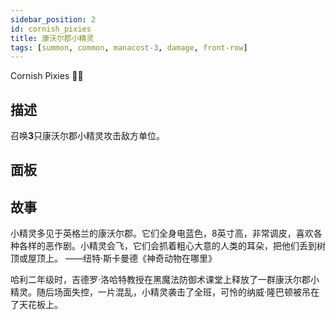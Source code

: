 ```yaml
---
sidebar_position: 2
id: cornish_pixies
title: 康沃尔郡小精灵
tags: [summon, common, manacost-3, damage, front-row]
---
```


Cornish Pixies 🧞‍♂️

<!--truncate-->



<CardBasics cardKey={id}/>


## 描述

召唤**3**只康沃尔郡小精灵攻击敌方单位。

## 面板


<LevelComponent/>


<CardDynamicTable cardKey={id}/>


<CardComplexTable cardKey={id}/>





## 故事

小精灵多见于英格兰的康沃尔郡。它们全身电蓝色，8英寸高，非常调皮，喜欢各种各样的恶作剧。小精灵会飞，它们会抓着粗心大意的人类的耳朵，把他们丢到树顶或屋顶上。 ——纽特·斯卡曼德《神奇动物在哪里》

哈利二年级时，吉德罗·洛哈特教授在黑魔法防御术课堂上释放了一群康沃尔郡小精灵。随后场面失控，一片混乱，小精灵袭击了全班，可怜的纳威·隆巴顿被吊在了天花板上。